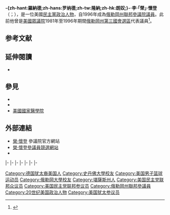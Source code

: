 {{Expand|time=2015-08-01T01:42:30+00:00}}
{{请求翻译|time=2015-08-01T01:42:30+00:00}}
{{noteTA
|T=zh-tw:榮恩·魏登;zh-hans:罗恩·怀登;zh-hk:朗·懷登;
|1=zh:榮;zh-tw:榮恩;zh-hans:罗恩;zh-hk:朗;
|2=zh-tw:魏登;zh-hans:怀登;zh-hk:懷登;
|3=zh-hans:奥林·哈奇;zh-hant:奧林·哈奇;zh-tw:歐林·海契;
}}
{{Infobox officeholder
|name         = 榮·懷登<br>Ron Wyden
|image        = Ron Wyden official photo.jpg
|jr/sr        = 聯邦參議員
|state        = [[俄勒岡州|俄勒岡州]]
|alongside    = [[傑夫·默克利|傑夫·默克利]]
|term_start   = 1996年2月6日
|term_end     = 
|predecessor  = {{le|鮑伯·帕克伍德|Bob Packwood}}
|successor    = 
|office1      = [[美國參議院財政委員會|參議院財政委員會]]副主席
|term_start1  = 2015年1月3日
|term_end1    = 
|predecessor1 = [[奧林·哈奇|奧林·哈奇]]
|successor1   = 
|office2      = [[美國參議院財政委員會|參議院財政委員會]]主席
|term_start2  = 2014年2月12日
|term_end2    = 2015年1月3日
|predecessor2 = [[马克斯·博卡斯|马克斯·博卡斯]]
|successor2   = [[奧林·哈奇|奧林·哈奇]]
|office3      = {{le|美國參議院能源與自然資源委員會|United States Senate Committee on Energy and Natural Resources|參議院能源委員會}}主席
|term_start3  = 2013年1月3日
|term_end3    = 2014年2月12日
|predecessor3 = [[傑夫·賓格曼|傑夫·賓格曼]]
|successor3   = {{le|瑪麗·蘭德魯|Mary Landrieu}}
|state4       = [[俄勒岡州|俄勒岡州]]
|district3    = [[俄勒岡州第三國會選區|三]]
|term_start4  = 1981年1月3日
|term_end4    = 1996年2月5日
|predecessor4 = {{le|羅伯特·B·鄧肯|Robert B. Duncan|羅伯特·鄧肯}}
|successor4   = [[厄爾·布魯曼諾爾|厄爾·布魯曼諾爾]]
|birth_name   = 羅納德·李·懷登<br>Ronald Lee Wyden
|birth_date   = {{birth date and age|1949|5|3}}
|birth_place  = {{US}}[[堪萨斯州|堪萨斯州]][[塞奇威克县_(堪萨斯州)|塞奇威克县]][[威奇托_(堪萨斯州)|威奇托]]<ref>{{cite news |url=http://www.nytimes.com/1998/06/29/nyregion/peter-wyden-74-journalist-and-father-of-oregon-senator.html |title=Peter Wyden, 74, Journalist and Father of Oregon Senator |publisher=New York Times |date=1998-06-29 |first=Somini |last=Sengupta |accessdate=2015-08-01 |archive-date=2020-09-08 |archive-url=https://web.archive.org/web/20200908041755/https://www.nytimes.com/1998/06/29/nyregion/peter-wyden-74-journalist-and-father-of-oregon-senator.html |dead-url=no }}</ref>
|death_date   = 
|death_place  = 
|party        = [[民主黨_(美國)|民主黨]]
|spouse       = 勞瑞·奧瑟蘭恩（Laurie Oseran）{{small|（離婚）}}<br>南希·巴斯（Nancy Bass）
|children     = 亞當（Adam）<br>莉莉（Lilly）<br>威廉·彼得（William Peter）<br>艾娃·羅斯（Ava Rose）<br>斯嘉麗·威拉（Scarlett Willa）
|alma_mater   = [[加利福尼亞大學聖塔芭芭拉分校|加利福尼亞大學聖塔芭芭拉分校]]<br>[[史丹佛大學|史丹佛大學]]<small>（[[文學士|BA]]）</small><br />{{le|俄勒岡大學法學院|University of Oregon School of Law|俄勒岡大學}}<small>（[[法律博士|JD]]）</small>
|religion     = [[犹太教|犹太教]]
|website      = {{URL|http://www.wyden.senate.gov|參議院網站}}
}}

'''-{zh-hant:羅納德;zh-hans:罗纳德;zh-tw:隆納;zh-hk:朗奴;}-·李·「榮」·懷登'''（{{lang-en|'''Ronald Lee "Ron" Wyden'''}}；{{bd|1949年|5月3日}}），是一位美國[[民主黨_(美國)|民主黨]][[政治人物|政治人物]]，自1996年成為[[俄勒岡州|俄勒岡州]][[美國參議院|聯邦參議院議員]]。此前他曾是[[美國眾議院|美國眾議院]]1981年至1996年期間[[俄勒岡州第三國會選區|俄勒岡州第三國會選區]]代表議員<ref name=nyt>{{cite news|url=http://select.nytimes.com/mem/archive/pdf?res=F0091FF6385C12728DDDAB0A94DD405B8084F1D3|work=[[New_York_Times|New York Times]]|accessdate=2007-12-21|title=Five-Term Congressman is Defeated in Oregon|date=May 21, 1980}}</ref>。

==参考文献==
{{reflist}}

==延伸閱讀==
*{{CongLinks | congbio = w000779 | ballot = Ron_Wyden | nndb = 307/000032211 | votesmart = 27036 | govtrack = 300100 | opencong = 300100 | rollcall = 406 | politifact = ron-wyden | fec = S6OR00110 | opensecrets = N00007724 | assets = ron-wyden | legistorm = 100/Sen_Ronald_Lee_Wyden.html | followthemoney = | ontheissues = Senate/Ron_Wyden.htm | congress = ron-wyden/1247 | worldcat = lccn-no2009-157614 | c-span = ronaldwyden | rose = 4 | imdb = 4607825 | bloomberg = ron-wyden | nyt = w/ron_wyden | wsj = | washpo = gIQAfn599O }}

==參見==
*{{le|醫療品質改善法案|Healthcare Quality Improvement Act}}
*{{le|誰能無過 (報告)|To Err Is Human (report)}}
*[[美國國家醫學院|美國國家醫學院]]

==外部連結==
{{wikiquote}}
{{wikisource-author|Ronald Lee Wyden}}
*[http://wyden.senate.gov/ 榮·懷登] {{Wayback|url=http://wyden.senate.gov/ |date=20210401235306 }}參議院官方網站
*[http://www.standtallforamerica.com/ 榮·懷登參議員競選網站] {{Wayback|url=http://www.standtallforamerica.com/ |date=20210331154850 }}
*{{Dmoz|Regional/North_America/United_States/Oregon/Government/Federal/US_Senate/Ron_Wyden_%5BD%5D}}


{{s-start}}
{{s-par|us-hs}}
{{s-bef|before={{le|羅伯特·B·鄧肯|Robert B. Duncan|羅伯特·鄧肯}}}}
{{s-ttl|title=[[俄勒岡州第三國會選區|俄勒岡州第三國會選區]]<br>{{le|俄勒岡州美國眾議院議員列表|List of United States Representatives from Oregon|眾議院議員}}|years=1981年－1996年}}
{{s-aft|after=[[厄爾·布魯曼諾爾|厄爾·布魯曼諾爾]]}}
|-
{{s-ppo}}
{{s-bef|before={{le|萊斯·奧庫安|Les AuCoin}}}}
{{s-ttl|title={{nowrap|[[美國參議員|美國參議員]]{{le|俄勒岡州美國參議院議員列表|List of United States Senators from Oregon|俄勒岡州}}[[民主黨_(美國)|民主黨]]被提名人}}<br>（[[美國參議員類別|第3類]]）|years={{le|1996年俄勒岡州美國參議院議員特別選舉|United States Senate special election in Oregon, 1996|1996年}}、{{le|1998年俄勒岡州美國參議院議員選舉|United States Senate election in Oregon, 1998|1998年}}、<br>{{le|2004年俄勒岡州美國參議院議員選舉|United States Senate election in Oregon, 2004|2004年}}、{{le|2010年俄勒岡州美國參議院議員選舉|United States Senate election in Oregon, 2010|2010年}}、{{le|2016年俄勒岡州美國參議院議員選舉|United States Senate election in Oregon, 2016|2016年}}}}
{{s-inc|recent}}
|-
{{s-par|us-sen}}
{{s-bef|before={{le|鮑伯·帕克伍德|Bob Packwood}}}}
{{s-ttl|title={{le|俄勒岡州美國參議院議員列表|List of United States Senators from Oregon|俄勒岡州第3類參議員}}|years=1996年－|alongside={{le|馬克·哈特菲爾德|Mark Hatfield}}、<br>[[戈登·H·史密斯|戈登·史密斯]]、[[傑夫·默克利|傑夫·默克利]]}}
{{s-inc}}
|-
{{s-bef|before=[[傑夫·賓格曼|傑夫·賓格曼]]}}
{{s-ttl|title={{le|美國參議院能源與自然資源委員會|United States Senate Committee on Energy and Natural Resources|參議院能源委員會}}主席|years=2013年－2014年－}}
{{s-aft|after={{le|瑪麗·蘭德魯|Mary Landrieu}}}}
|-
{{s-bef|rows=2|before=[[马克斯·博卡斯|马克斯·博卡斯]]}}
{{s-ttl|title=[[美國參議院財政委員會|參議院財政委員會]]主席|years=2014年－2015年}}
{{s-aft|after=[[奧林·哈奇|奧林·哈奇]]}}
|-
{{s-ttl|title={{le|美國國會聯合稅務委員會|United States Congress Joint Committee on Taxation|聯合稅務委員會}}主席|years=2014年－2015年}}
{{s-aft|after=[[保羅·萊恩|保羅·萊恩]]}}
|-
{{s-bef|before=[[奧林·哈奇|奧林·哈奇]]}}
{{s-ttl|title=[[美國參議院財政委員會|參議院財政委員會]]副主席|years=2015年－}}
{{s-inc}}
|-
{{s-prec|usa}}
{{s-bef|before=[[吉姆·英霍夫|吉姆·英霍夫]]}}
{{s-ttl|title=[[美國參議員資歷|美國參議員資歷]]|years=第8位}}
{{s-aft|after=[[迪克·德賓|迪克·德賓]]}}
{{s-end}}

{{Current U.S. Senators}}
{{Authority control}}

{{DEFAULTSORT:Wyden, Ron}}

[[Category:德国犹太裔美国人|Category:德国犹太裔美国人]]
[[Category:史丹佛大學校友|Category:史丹佛大學校友]]
[[Category:美国男子篮球运动员|Category:美国男子篮球运动员]]
[[Category:俄勒岡大學校友|Category:俄勒岡大學校友]]
[[Category:堪薩斯州人|Category:堪薩斯州人]]
[[Category:美国民主党联邦众议员|Category:美国民主党联邦众议员]]
[[Category:美国民主党联邦参议员|Category:美国民主党联邦参议员]]
[[Category:俄勒岡州聯邦參議員|Category:俄勒岡州聯邦參議員]]
[[Category:20世纪美国政治人物|Category:20世纪美国政治人物]]
[[Category:美国犹太参议员|Category:美国犹太参议员]]